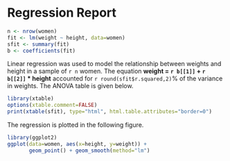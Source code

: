 # Regression Report                                           

```r
n <- nrow(women)
fit <- lm(weight ~ height, data=women)
sfit <- summary(fit)
b <- coefficients(fit)
```

Linear regression was used to model the relationship between 
weights and height in a sample of `r n` women. The equation
**weight = `r b[[1]]` +  `r b[[2]]` * height** accounted for `r round(sfit$r.squared,2)`% of the variance 
in weights. The ANOVA table is given below.

```r
library(xtable)
options(xtable.comment=FALSE)
print(xtable(sfit), type="html", html.table.attributes="border=0")
```

The regression is plotted in the following figure.

```r
library(ggplot2)
ggplot(data=women, aes(x=height, y=weight)) +
       geom_point() + geom_smooth(method="lm")
```
